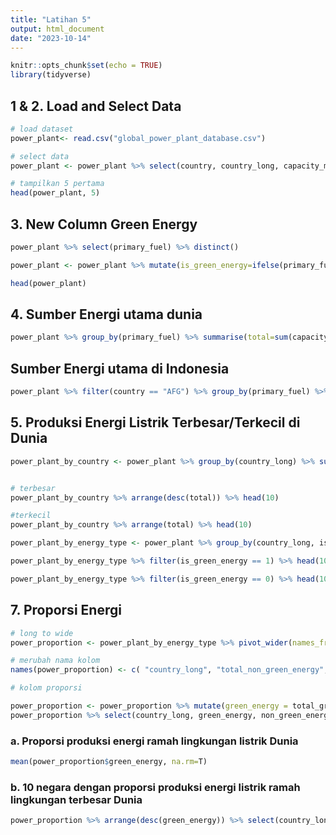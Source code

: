 ```yaml
---
title: "Latihan 5"
output: html_document
date: "2023-10-14"
---
```


```r
knitr::opts_chunk$set(echo = TRUE)
library(tidyverse)
```

## 1 & 2. Load and Select Data

```r
# load dataset
power_plant<- read.csv("global_power_plant_database.csv")

# select data
power_plant <- power_plant %>% select(country, country_long, capacity_mw, primary_fuel, commissioning_year)

# tampilkan 5 pertama
head(power_plant, 5)
```

## 3. New Column Green Energy

```r
power_plant %>% select(primary_fuel) %>% distinct()
```

```r
power_plant <- power_plant %>% mutate(is_green_energy=ifelse(primary_fuel %in% c("Wind", "Solar", "Hydro", "Geothermal", "Biomass", "Wave and Tidal"), 1, 0))

head(power_plant)

```

## 4. Sumber Energi utama dunia

```r
power_plant %>% group_by(primary_fuel) %>% summarise(total=sum(capacity_mw, na.rm = T)) %>% arrange(desc(total)) %>% head(3)

```

## Sumber Energi utama di Indonesia

```r
power_plant %>% filter(country == "AFG") %>% group_by(primary_fuel) %>% summarise(total=sum(capacity_mw)) %>% arrange(desc(total)) %>% head(3)

```

## 5. Produksi Energi Listrik Terbesar/Terkecil di Dunia

```r
power_plant_by_country <- power_plant %>% group_by(country_long) %>% summarise(total=sum(capacity_mw))  


# terbesar
power_plant_by_country %>% arrange(desc(total)) %>% head(10)

#terkecil 
power_plant_by_country %>% arrange(total) %>% head(10)
```

```r
power_plant_by_energy_type <- power_plant %>% group_by(country_long, is_green_energy) %>% summarise(total=sum(capacity_mw)) %>% arrange(desc(total)) 

power_plant_by_energy_type %>% filter(is_green_energy == 1) %>% head(10)

power_plant_by_energy_type %>% filter(is_green_energy == 0) %>% head(10)


```

## 7. Proporsi Energi

```r
# long to wide
power_proportion <- power_plant_by_energy_type %>% pivot_wider(names_from = is_green_energy, values_from = total)

# merubah nama kolom
names(power_proportion) <- c( "country_long", "total_non_green_energy", "total_green_energy")

# kolom proporsi

power_proportion <- power_proportion %>% mutate(green_energy = total_green_energy / (total_green_energy+total_non_green_energy) * 100) %>% mutate(non_green_energy = total_non_green_energy / (total_green_energy+total_non_green_energy) * 100) 
power_proportion %>% select(country_long, green_energy, non_green_energy)

```

### a. Proporsi produksi energi ramah lingkungan listrik Dunia

```r
mean(power_proportion$green_energy, na.rm=T) 

```

### b. 10 negara dengan proporsi produksi energi listrik ramah lingkungan terbesar Dunia

```r
power_proportion %>% arrange(desc(green_energy)) %>% select(country_long, green_energy) %>% head(10)
```
